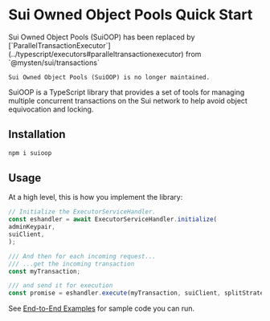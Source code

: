 # Sui Owned Object Pools Quick Start


<Callout type="warning">
	Sui Owned Object Pools (SuiOOP) has been replaced by
	[`ParallelTransactionExecutor`](../typescript/executors#paralleltransactionexecutor) from
	`@mysten/sui/transactions`

    Sui Owned Object Pools (SuiOOP) is no longer maintained.

</Callout>

SuiOOP is a TypeScript library that provides a set of tools for managing multiple concurrent
transactions on the Sui network to help avoid object equivocation and locking.

## Installation

```sh npm2yarn
npm i suioop
```

## Usage

At a high level, this is how you implement the library:

```ts
// Initialize the ExecutorServiceHandler.
const eshandler = await ExecutorServiceHandler.initialize(
adminKeypair,
suiClient,
);

/// And then for each incoming request...
/// ...get the incoming transaction
const myTransaction;

/// and send it for execution
const promise = eshandler.execute(myTransaction, suiClient, splitStrategy);
```

See [End-to-End Examples](/typescript/owned-object-pool/examples) for sample code you can run.
